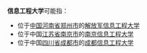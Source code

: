 {{disambig|Cat=六字组织机构消歧义}}

'''信息工程大学'''可能指：
*位于[[中国|中国]][[河南省|河南省]][[郑州市|郑州市]]的[[解放军信息工程大学|解放军信息工程大学]]
*位于中国[[江苏省|江苏省]][[南京市|南京市]]的[[南京信息工程大学|南京信息工程大学]]
*位于中国[[四川省|四川省]][[成都市|成都市]]的[[成都信息工程大学|成都信息工程大学]]